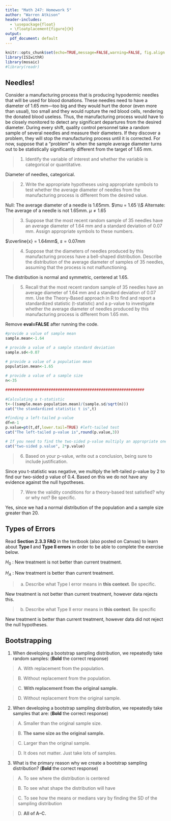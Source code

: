 ```yaml
---
title: "Math 247: Homework 5"
author: "Warren Atkison"
header-includes:
  - \usepackage{float}
  - \floatplacement{figure}{H}
output:
  pdf_document: default
---
```


```r
knitr::opts_chunk$set(echo=TRUE,message=FALSE,warning=FALSE, fig.align = 'center', out.width="80%" )
library(ISIwithR)
library(mosaic)
#library(readr)
```

## Needles!

Consider a manufacturing process that is producing hypodermic needles that will be used for blood donations. These needles need to have a diameter of 1.65 mm—too big and they would hurt the donor (even more than usual), too small and they would rupture the red blood cells, rendering the donated blood useless. Thus, the manufacturing process would have to be closely monitored to detect any significant departures from the desired diameter. During every shift, quality control personnel take a random sample of several needles and measure their diameters. If they discover a problem, they will stop the manufacturing process until it is corrected. For now, suppose that a “problem” is when the sample average diameter turns out to be statistically significantly different from the target of 1.65 mm.

> 1. Identify the variable of interest and whether the variable is categorical or quantitative.

Diameter of needles, categorical.

> 2. Write the appropriate hypotheses using appropriate symbols to test whether the average diameter of needles from the manufacturing process is different from the desired value.

Null: The average diameter of a needle is 1.65mm. $\mu = 1.65 \\$
Alternate: The average of a needle is not 1.65mm. $\mu \neq 1.65$

> 3. Suppose that the most recent random sample of 35 needles have an average diameter of 1.64 mm and a standard deviation of 0.07 mm. Assign appropriate symbols to these numbers.

$\overline{x} = 1.64mm$, $s = 0.07mm$

> 4. Suppose that the diameters of needles produced by this manufacturing process have a bell-shaped distribution. Describe the distribution of the average diameter of samples of 35 needles, assuming that the process is not malfunctioning.

The distribution is normal and symmetric, centered at $1.65$.

> 5. Recall that the most recent random sample of 35 needles have an average diameter of 1.64 mm and a standard deviation of 0.07 mm. Use the Theory-Based approach in R to find and report a standardized statistic (t-statistic) and a p-value to investigate whether the average diameter of needles produced by this manufacturing process is different from 1.65 mm. 

Remove **eval=FALSE** after running the code.

```r

#provide a value of sample mean
sample.mean<-1.64

# provide a value of a sample standard deviation  
sample.sd<-0.07 

# provide a value of a population mean   
population.mean<-1.65
  
# provide a value of a sample size
n<-35

#############################################################
  
#Calculating a t-statistic  
t<-((sample.mean-population.mean)/(sample.sd/sqrt(n)))
cat("the standardized statistic t is",t)
```

```r

#finding a left-tailed p-value
df=n-1
p.value=pt(t,df,lower.tail=TRUE) #left-tailed test
cat("The left-tailed p-value is",round(p.value,3))

# If you need to find the two-sided p-value multiply an appropriate one-tailed p-value by 2.
cat("two-sided p.value", 2*p.value)
```

> 6. Based on your p-value, write out a conclusion, being sure to include justification.

Since you t-statistic was negative, we multiply the left-tailed p-value by 2 to find our two-sided p value of 0.4. Based on this we do not have any evidence against the null hypotheses.

> 7. Were the validity conditions for a theory-based test satisfied? why or why not? Be specific.

Yes, since we had a normal distribution of the population and a sample size greater than 20.


## Types of Errors

Read **Section 2.3.3 FAQ** in the textbook (also posted on Canvas) to learn about **Type I** and **Type II errors** in order to be able to complete the exercise below.

$H_0$ : New treatment is not better than current treatment.
 
$H_A$ : New treatment is better than current treatment.

> a. Describe what Type I error means in **this context**. Be specific.

New treatment is not better than current treatment, however data rejects this.

> b. Describe what Type II error means in **this context**. Be specific

New treatment is better than current treatment, however data did not reject the null hypotheses.

## Bootstrapping

1. When developing a bootstrap sampling distribution, we repeatedly take random samples: (**Bold** the correct response)

> A. With replacement from the population.

> B. Without replacement from the population.

> C. **With replacement from the original sample.**

> D. Without replacement from the original sample.

2. When developing a bootstrap sampling distribution, we repeatedly take samples that are: (**Bold** the correct response)

> A. Smaller than the original sample size.

> B. **The same size as the original sample.**

> C. Larger than the original sample.

> D. It does not matter. Just take lots of samples.

3. What is the primary reason why we create a bootstrap sampling distribution? (**Bold** the correct response)

> A. To see where the distribution is centered

> B. To see what shape the distribution will have

> C. To see how the means or medians vary by finding the SD of the sampling distribution

> D. **All of A–C.**


